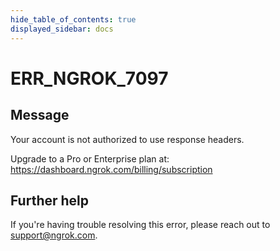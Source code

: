 ```yaml
---
hide_table_of_contents: true
displayed_sidebar: docs
---
```



# ERR_NGROK_7097

## Message

Your account is not authorized to use response headers.

Upgrade to a Pro or Enterprise plan at: https://dashboard.ngrok.com/billing/subscription

<ErrorDetails error="err_ngrok_7097" />

## Further help

If you're having trouble resolving this error, please reach out to [support@ngrok.com](mailto:support@ngrok.com?subject=Help%20with%20ERR_NGROK_7097).
